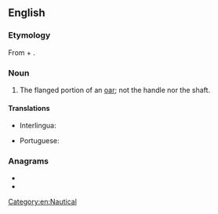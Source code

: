 ==English==

===Etymology===
From {{m|en|oar}} + {{m|en|blade}}.

===Noun===
{{en-noun|head=[[oar]] [[blade]]}}

# The flanged portion of an [[oar]]; not the handle nor the shaft.

====Translations====
{{trans-top|flanged portion of an oar}}
* Interlingua: {{t|ia|pala}}
{{trans-mid}}
* Portuguese: {{t+|pt|pá|f}}
{{trans-bottom}}

===Anagrams===
* {{l|en|adorable}}
* {{l|en|roadable}}

[[Category:en:Nautical]]
